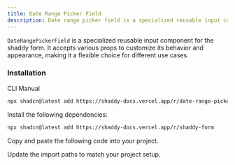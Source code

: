 ```yaml
---
title: Date Range Picker Field
description: Date range picker field is a specialized reusable input component for shaddy form.
---
```


`DateRangePickerField` is a specialized reusable input component for the shaddy form. It accepts various props to customize its behavior and appearance, making it a flexible choice for different use cases.

<ComponentPreview name="date-range-picker-field-example"/>

### Installation

<CodeTabs>

<TabsList>
  <TabsTrigger value="cli">CLI</TabsTrigger>
  <TabsTrigger value="manual">Manual</TabsTrigger>
</TabsList>

<TabsContent value="cli">

```bash
npx shadcn@latest add https://shaddy-docs.vercel.app/r/date-range-picker-field
```

</TabsContent>

<TabsContent value="manual">

<Steps>

<Step>Install the following dependencies:</Step>

```bash
npx shadcn@latest add https://shaddy-docs.vercel.app/r/shaddy-form
```

<Step>Copy and paste the following code into your project.</Step>

<ComponentSource name="date-range-picker-field" />

<Step>Update the import paths to match your project setup.</Step>

</Steps>

</TabsContent>

</CodeTabs>